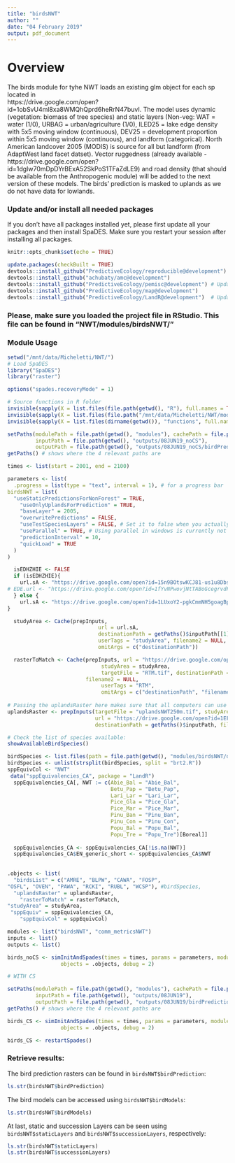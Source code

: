 ```yaml
---
title: "birdsNWT"
author: ""
date: "04 February 2019"
output: pdf_document
---
```


# Overview

The birds module for tyhe NWT loads an existing glm object for each sp located in  
https://drive.google.com/open?id=1obSvU4ml8xa8WMQhQprd6heRrN47buvI. 
The model uses dynamic (vegetation: biomass of tree species) and static
layers (Non-veg: WAT = water (1/0), URBAG = urban/agriculture (1/0),
lLED25 = lake edge density with 5x5 moving window (continuous), 
DEV25 = development proportion within 5x5 moving window (continuous),
and landform (categorical). North American landcover 2005 (MODIS) is
source for all but landform (from AdaptWest land facet datset). 
Vector ruggedness (already available - 
https://drive.google.com/open?id=1dgIw70mDpDYrBExA52SkPoS1TFaZdLE9) 
and road density (that should be available from the Anthropogenic
module) will be added to the next version of these models. The birds' 
prediction is masked to uplands as we do not have data for lowlands.

### Update and/or install all needed packages

If you don't have all packages installed yet, please 
first update all your packages and then install SpaDES. 
Make sure you restart your session after installing all packages.

```r
knitr::opts_chunk$set(echo = TRUE)

update.packages(checkBuilt = TRUE)
devtools::install_github("PredictiveEcology/reproducible@development")
devtools::install_github("achubaty/amc@development")
devtools::install_github("PredictiveEcology/pemisc@development") # Updates SpaDES.core and quickPlot
devtools::install_github("PredictiveEcology/map@development") 
devtools::install_github("PredictiveEcology/LandR@development")  # Updates SpaDES.tools
```

### Please, make sure you loaded the project file in RStudio. This file can be found in "NWT/modules/birdsNWT/"

### Module Usage

```r

setwd("/mnt/data/Micheletti/NWT/")
# Load SpaDES
library("SpaDES")
library("raster")

options("spades.recoveryMode" = 1)

# Source functions in R folder
invisible(sapply(X = list.files(file.path(getwd(), "R"), full.names = TRUE), FUN = source))
invisible(sapply(X = list.files(file.path("/mnt/data/Micheletti/NWT/modules/birdsNWT/R/"), full.names = TRUE), FUN = source))
invisible(sapply(X = list.files(dirname(getwd()), "functions", full.names = TRUE), FUN = source)) 

setPaths(modulePath = file.path(getwd(), "modules"), cachePath = file.path(getwd(), "cache"),
         inputPath = file.path(getwd(), "outputs/08JUN19_noCS"), 
         outputPath = file.path(getwd(), "outputs/08JUN19_noCS/birdPredictions"))
getPaths() # shows where the 4 relevant paths are

times <- list(start = 2001, end = 2100)

parameters <- list(
  .progress = list(type = "text", interval = 1), # for a progress bar
birdsNWT = list(
  "useStaticPredictionsForNonForest" = TRUE,
    "useOnlyUplandsForPrediction" = TRUE,
    "baseLayer" = 2005,
    "overwritePredictions" = FALSE,
    "useTestSpeciesLayers" = FALSE, # Set it to false when you actually have results from LandR_Biomass simulations to run it with
    "useParallel" = TRUE, # Using parallel in windows is currently not working.
    "predictionInterval" = 10,
    "quickLoad" = TRUE
  )
)

  isEDHZHIE <- FALSE
  if (isEDHZHIE){
    url.sA <- "https://drive.google.com/open?id=15n9BOtswKCJ81-us1u8Dbs0WT9f8bagq"
# EDE.url <- "https://drive.google.com/open?id=1fYvNPwovjNtTABoGcegrvdFGkNfCUsxf" ???? Which Edezhie should I use?
  } else {
    url.sA <- "https://drive.google.com/open?id=1LUxoY2-pgkCmmNH5goagBp3IMpj6YrdU"
}

  studyArea <- Cache(prepInputs,
                             url = url.sA,
                             destinationPath = getPaths()$inputPath[[1]],
                             userTags = "studyArea", filename2 = NULL,
                             omitArgs = c("destinationPath"))

  rasterToMatch <- Cache(prepInputs, url = "https://drive.google.com/open?id=1fo08FMACr_aTV03lteQ7KsaoN9xGx1Df",
                              studyArea = studyArea,
                              targetFile = "RTM.tif", destinationPath = getPaths()$inputPath[[1]],
                         filename2 = NULL,
                              userTags = "RTM",
                              omitArgs = c("destinationPath", "filename2"))
  
# Passing the uplandsRaster here makes sure that all computers can use it as the operations take up a lot of memory
uplandsRaster <- prepInputs(targetFile = "uplandsNWT250m.tif", studyArea = studyArea, rasterToMatch = rasterToMatch,
                            url = "https://drive.google.com/open?id=1EF67NCH7HqN6QZ0KGlpntB_Zcquu6NJe", 
                            destinationPath = getPaths()$inputPath, filename2 = NULL)

# Check the list of species available:
showAvailableBirdSpecies()

birdSpecies <- list.files(path = file.path(getwd(), "modules/birdsNWT/data/models"), pattern = "brt2.R")
birdSpecies <- unlist(strsplit(birdSpecies, split = "brt2.R"))
sppEquivCol <- "NWT"
 data("sppEquivalencies_CA", package = "LandR")
  sppEquivalencies_CA[, NWT := c(Abie_Bal = "Abie_Bal", 
                                 Betu_Pap = "Betu_Pap", 
                                 Lari_Lar = "Lari_Lar", 
                                 Pice_Gla = "Pice_Gla",
                                 Pice_Mar = "Pice_Mar", 
                                 Pinu_Ban = "Pinu_Ban", 
                                 Pinu_Con = "Pinu_Con", 
                                 Popu_Bal = "Popu_Bal", 
                                 Popu_Tre = "Popu_Tre")[Boreal]]
  
  sppEquivalencies_CA <- sppEquivalencies_CA[!is.na(NWT)]
  sppEquivalencies_CA$EN_generic_short <- sppEquivalencies_CA$NWT
  
  
.objects <- list(
  "birdsList" = c("AMRE", "BLPW", "CAWA", "FOSP", 
"OSFL", "OVEN", "PAWA", "RCKI", "RUBL", "WCSP"), #birdSpecies,
  "uplandsRaster" = uplandsRaster,
    "rasterToMatch" = rasterToMatch,
"studyArea" = studyArea,
 "sppEquiv" = sppEquivalencies_CA,
    "sppEquivCol" = sppEquivCol)

modules <- list("birdsNWT", "comm_metricsNWT")
inputs <- list()
outputs <- list()

birds_noCS <- simInitAndSpades(times = times, params = parameters, modules = modules,
                 objects = .objects, debug = 2)

# WITH CS

setPaths(modulePath = file.path(getwd(), "modules"), cachePath = file.path(getwd(), "cache"),
         inputPath = file.path(getwd(), "outputs/08JUN19"), 
         outputPath = file.path(getwd(), "outputs/08JUN19/birdPredictions"))
getPaths() # shows where the 4 relevant paths are

birds_CS <- simInitAndSpades(times = times, params = parameters, modules = modules,
                 objects = .objects, debug = 2)

birds_CS <- restartSpades()

```

### Retrieve results:

The bird prediction rasters can be found in `birdsNWT$birdPrediction`:

```r

ls.str(birdsNWT$birdPrediction)

```

The bird models can be accessed using `birdsNWT$birdModels`:

```r

ls.str(birdsNWT$birdModels)

```

At last, static and succession Layers can be seen using `birdsNWT$staticLayers` and `birdsNWT$successionLayers`, respectively:

```r

ls.str(birdsNWT$staticLayers)
ls.str(birdsNWT$successionLayers)

```
